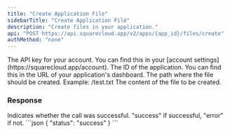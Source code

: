 ```yaml
---
title: "Create Application File"
sidebarTitle: "Create Application File"
description: "Create files in your application."
api: "POST https://api.squarecloud.app/v2/apps/{app_id}/files/create"
authMethod: "none"
---
```


<ParamField header="Authorization" type="string" placeholder="API KEY" required>
  The API key for your account. You can find this in your [account settings](https://squarecloud.app/account).
</ParamField>

<ParamField path="app_id" type="string" placeholder="Application ID" required>
  The ID of the application. You can find this in the URL of your application's dashboard.
</ParamField>

<ParamField body="path" type="string" required>
  The path where the file should be created. Example: /test.txt
</ParamField>

<ParamField body="buffer" type="string" required>
  The content of the file to be created.
</ParamField>

### Response

<ResponseField name="status" type="string">
  Indicates whether the call was successful. "success" if successful, "error" if not.
</ResponseField>

<ResponseExample>
```json
{
    "status": "success"
}
```
</ResponseExample>